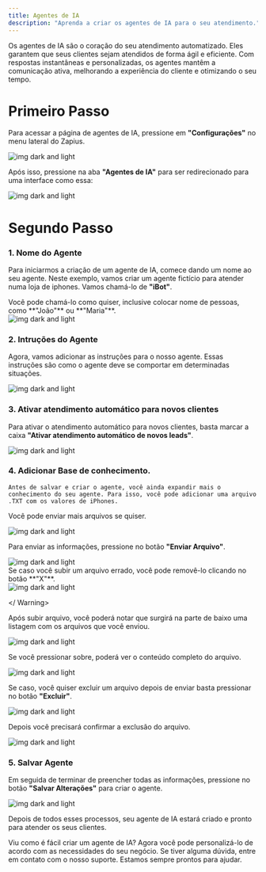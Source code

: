 ```yaml
---
title: Agentes de IA
description: "Aprenda a criar os agentes de IA para o seu atendimento."
---
```


Os agentes de IA são o coração do seu atendimento automatizado. Eles garantem que seus clientes sejam atendidos de forma ágil e eficiente. Com respostas instantâneas e personalizadas, os agentes mantêm a comunicação ativa, melhorando a experiência do cliente e otimizando o seu tempo.

# Primeiro Passo

Para acessar a página de agentes de IA, pressione em **"Configurações"** no menu lateral do Zapius.

<Frame>
  <div className="w-full flex justify-center">
    <img
      alt="img dark and light"
      className="dark:block"
      class="shadow-lg rounded-lg"
      src="/images/agentes-ia/menu-configuracoes.png"
    />
  </div>
</Frame>

Após isso, pressione na aba **"Agentes de IA"** para ser redirecionado para uma interface como essa:

<Frame>
  <div className="w-full flex justify-center">
    <img
      alt="img dark and light"
      className="dark:block"
      class="shadow-lg rounded-lg"
      src="/images/agentes-ia/aba-agentes-de-ia.png"
    />
  </div>
</Frame>

# Segundo Passo

### 1. Nome do Agente

Para iniciarmos a criação de um agente de IA, comece dando um nome ao seu agente. Neste exemplo, vamos criar um agente fictício para atender numa loja de iphones. Vamos chamá-lo de **"iBot"**.

<Info>
  Você pode chamá-lo como quiser, inclusive colocar nome de pessoas, como
  **"João"** ou **"Maria"**.
</Info>

<Frame>
  <div className="w-full flex justify-center">
    <img
      alt="img dark and light"
      className="dark:block"
      class="shadow-lg rounded-lg"
      src="/images/agentes-ia/nome-agente-ia.png"
    />
  </div>
</Frame>

### 2. Intruções do Agente

Agora, vamos adicionar as instruções para o nosso agente. Essas instruções são como o agente deve se comportar em determinadas situações.

<Frame>
  <div className="w-full flex justify-center">
    <img
      alt="img dark and light"
      className="dark:block"
      class="shadow-lg rounded-lg"
      src="/images/agentes-ia/instrucoes-agente.png"
    />
  </div>
</Frame>

### 3. Ativar atendimento automático para novos clientes

Para ativar o atendimento automático para novos clientes, basta marcar a caixa **"Ativar atendimento automático de novos leads"**.

<Frame>
  <div className="w-full flex justify-center">
    <img
      alt="img dark and light"
      className="dark:block"
      class="shadow-lg rounded-lg"
      src="/images/agentes-ia/atendimento-automatico-agente.png"
    />
  </div>
</Frame>

### 4. Adicionar Base de conhecimento.

    Antes de salvar e criar o agente, você ainda expandir mais o conhecimento do seu agente. Para isso, você pode adicionar uma arquivo .TXT com os valores de iPhones.

<Warning>Você pode enviar mais arquivos se quiser.</Warning>

<Frame>
  <div className="w-full flex justify-center">
    <img
      alt="img dark and light"
      className="dark:block"
      class="shadow-lg rounded-lg"
      src="/images/agentes-ia/arquivo-selecionado-iphones.png"
    />
  </div>
</Frame>

Para enviar as informações, pressione no botão **"Enviar Arquivo"**.

<Frame>
  <div className="w-full flex justify-center">
    <img
      alt="img dark and light"
      className="dark:block"
      class="shadow-lg rounded-lg"
      src="/images/agentes-ia/enviar-conhecimento-agente.png"
    />
  </div>
</Frame>

<Warning>
    Se caso você subir um arquivo errado, você pode removê-lo clicando no botão **"X"**.

<Frame>
  <div className="w-full flex justify-center">
    <img
      alt="img dark and light"
      className="dark:block"
      class="shadow-lg rounded-lg"
      src="/images/agentes-ia/remover-arquivo-agente.png"
    />
  </div>
</Frame>

</ Warning>

Após subir arquivo, você poderá notar que surgirá na parte de baixo uma listagem com os arquivos que você enviou.

<Frame>
  <div className="w-full flex justify-center">
    <img
      alt="img dark and light"
      className="dark:block"
      class="shadow-lg rounded-lg"
      src="/images/agentes-ia/listagem-arquivos-agente.png"
    />
  </div>
</Frame>

Se você pressionar sobre, poderá ver o conteúdo completo do arquivo.

<Frame>
  <div className="w-full flex justify-center">
    <img
      alt="img dark and light"
      className="dark:block"
      class="shadow-lg rounded-lg"
      src="/images/agentes-ia/conteudo-arquivo-ia.png"
    />
  </div>
</Frame>

Se caso, você quiser excluir um arquivo depois de enviar basta pressionar no botão **"Excluir"**.

<Frame>
  <div className="w-full flex justify-center">
    <img
      alt="img dark and light"
      className="dark:block"
      class="shadow-lg rounded-lg"
      src="/images/agentes-ia/excluir-arquivo-agente.png"
    />
  </div>
</Frame>

Depois você precisará confirmar a exclusão do arquivo.

<Frame>
  <div className="w-full flex justify-center">
    <img
      alt="img dark and light"
      className="dark:block"
      class="shadow-lg rounded-lg"
      src="/images/agentes-ia/confirmar-excluir-arquivo-agente.png"
    />
  </div>
</Frame>

### 5. Salvar Agente

Em seguida de terminar de preencher todas as informações, pressione no botão **"Salvar Alterações"** para criar o agente.

<Frame>
  <div className="w-full flex justify-center">
    <img
      alt="img dark and light"
      className="dark:block"
      class="shadow-lg rounded-lg"
      src="/images/agentes-ia/salvar-agente-ia.png"
    />
  </div>
</Frame>

Depois de todos esses processos, seu agente de IA estará criado e pronto para atender os seus clientes.

Viu como é fácil criar um agente de IA? Agora você pode personalizá-lo de acordo com as necessidades do seu negócio. Se tiver alguma dúvida, entre em contato com o nosso suporte. Estamos sempre prontos para ajudar.
